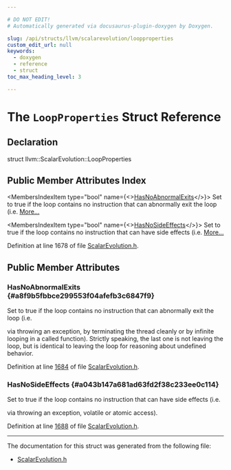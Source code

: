 ```yaml
---

# DO NOT EDIT!
# Automatically generated via docusaurus-plugin-doxygen by Doxygen.

slug: /api/structs/llvm/scalarevolution/loopproperties
custom_edit_url: null
keywords:
  - doxygen
  - reference
  - struct
toc_max_heading_level: 3

---
```





# The `LoopProperties` Struct Reference

<DoxygenPage pluginConfig={pluginConfig}>



## Declaration

<CodeBlock>struct llvm::ScalarEvolution::LoopProperties</CodeBlock>

## Public Member Attributes Index

<MembersIndex>

<MembersIndexItem
  type="bool"
  name={<><a href="#a8f9b5fbbce299553f04afefb3c6847f9">HasNoAbnormalExits</a></>}>
Set to true if the loop contains no instruction that can abnormally exit the loop (i.e. <a href="#a8f9b5fbbce299553f04afefb3c6847f9">More...</a>
</MembersIndexItem>

<MembersIndexItem
  type="bool"
  name={<><a href="#a043b147a681ad63fd2f38c233ee0c114">HasNoSideEffects</a></>}>
Set to true if the loop contains no instruction that can have side effects (i.e. <a href="#a043b147a681ad63fd2f38c233ee0c114">More...</a>
</MembersIndexItem>

</MembersIndex>


Definition at line 1678 of file <a href="/docs/api/files/include/include/llvm/include/llvm/analysis/scalarevolution-h">ScalarEvolution.h</a>.

<SectionDefinition>

## Public Member Attributes

### HasNoAbnormalExits {#a8f9b5fbbce299553f04afefb3c6847f9}

<MemberDefinition
  prototype="bool llvm::ScalarEvolution::LoopProperties::HasNoAbnormalExits">
Set to true if the loop contains no instruction that can abnormally exit the loop (i.e.

via throwing an exception, by terminating the thread cleanly or by infinite looping in a called function). Strictly speaking, the last one is not leaving the loop, but is identical to leaving the loop for reasoning about undefined behavior.

Definition at line <a href="/docs/api/files/include/include/llvm/include/llvm/analysis/scalarevolution-h/#l01684">1684</a> of file <a href="/docs/api/files/include/include/llvm/include/llvm/analysis/scalarevolution-h">ScalarEvolution.h</a>.
</MemberDefinition>

### HasNoSideEffects {#a043b147a681ad63fd2f38c233ee0c114}

<MemberDefinition
  prototype="bool llvm::ScalarEvolution::LoopProperties::HasNoSideEffects">
Set to true if the loop contains no instruction that can have side effects (i.e.

via throwing an exception, volatile or atomic access).

Definition at line <a href="/docs/api/files/include/include/llvm/include/llvm/analysis/scalarevolution-h/#l01688">1688</a> of file <a href="/docs/api/files/include/include/llvm/include/llvm/analysis/scalarevolution-h">ScalarEvolution.h</a>.
</MemberDefinition>

</SectionDefinition>

<hr/>

The documentation for this struct was generated from the following file:

<ul>
<li><a href="/docs/api/files/include/include/llvm/include/llvm/analysis/scalarevolution-h">ScalarEvolution.h</a></li>
</ul>

</DoxygenPage>
